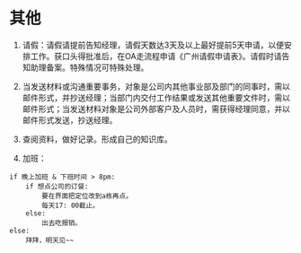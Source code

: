 # 其他  

1. 请假：请假请提前告知经理，请假天数达3天及以上最好提前5天申请，以便安排工作。获口头得批准后，在OA走流程申请《广州请假申请表》。请假时请告知助理备案。特殊情况可特殊处理。  

2. 当发送材料或沟通重要事务，对象是公司内其他事业部及部门的同事时，需以邮件形式，并抄送经理；当部门内交付工作结果或发送其他重要文件时，需以邮件形式；当发送材料对象是公司外部客户及人员时，需获得经理同意，并以邮件形式发送，抄送经理。  

3. 查阅资料，做好记录。形成自己的知识库。    

4. 加班：
```
if 晚上加班 & 下班时间 > 8pm:
    if 想点公司的订餐:
        要在界面把定位改到a栋再点。
        每天17: 00截止。
    else:
        出去吃报销。
else:
    拜拜，明天见~~
```
